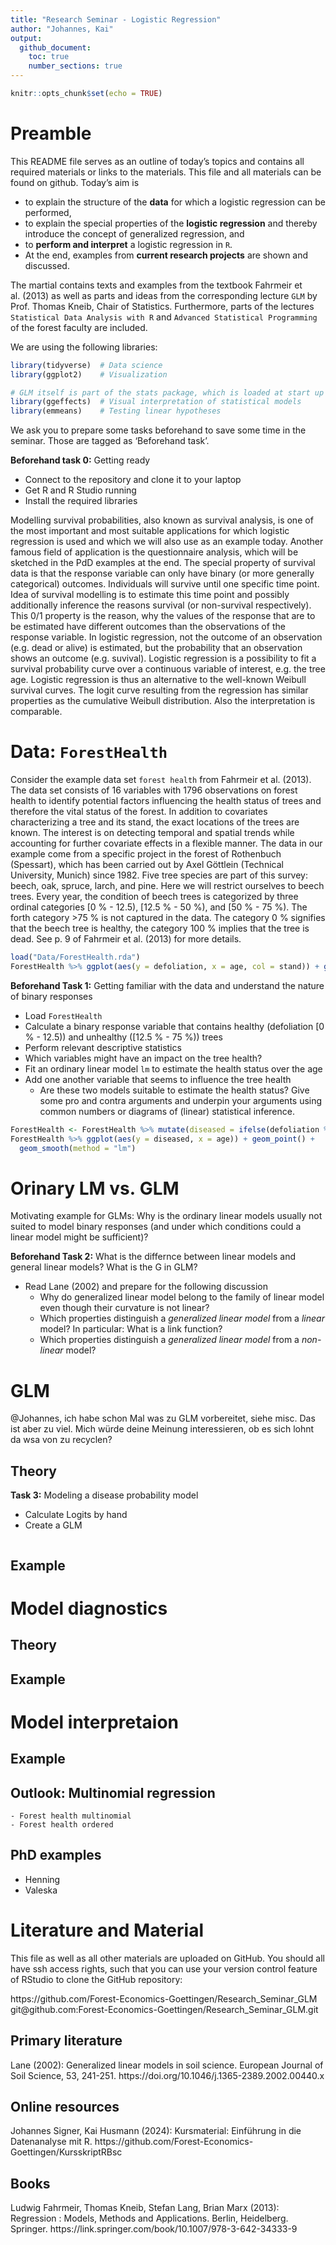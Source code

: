 ```yaml
---
title: "Research Seminar - Logistic Regression"
author: "Johannes, Kai"
output: 
  github_document:
    toc: true
    number_sections: true
---
```


```r
knitr::opts_chunk$set(echo = TRUE)
```

# Preamble

This README file serves as an outline of today's topics and contains all required materials or links to the materials. This file and all materials can be found on github. Today's aim is

  - to explain the structure of the **data** for which a logistic regression can be performed, 
  - to explain the special properties of the **logistic regression** and thereby introduce the concept of generalized regression, and
  - to **perform and interpret** a logistic regression in `R`.
  - At the end, examples from **current research projects** are shown and discussed.
  
The martial contains texts and examples from the textbook Fahrmeir et al. (2013) as well as parts and ideas from the corresponding lecture `GLM` by Prof. Thomas Kneib, Chair of Statistics. Furthermore, parts of the lectures `Statistical Data Analysis with R` and `Advanced Statistical Programming` of the forest faculty are included.

We are using the following libraries:

```r
library(tidyverse)  # Data science
library(ggplot2)    # Visualization

# GLM itself is part of the stats package, which is loaded at start up
library(ggeffects)  # Visual interpretation of statistical models
library(emmeans)    # Testing linear hypotheses
```

We ask you to prepare some tasks beforehand to save some time in the seminar. Those are tagged as 'Beforehand task'.

__Beforehand task 0:__ Getting ready

- Connect to the repository and clone it to your laptop
- Get R and R Studio running
- Install the required libraries

Modelling survival probabilities, also known as survival analysis, is one of the most important and most suitable applications for which logistic regression is used and which we will also use as an example today. Another famous field of application is the questionnaire analysis, which will be sketched in the PdD examples at the end. The special property of survival data is that the response variable can only have binary (or more generally categorical) outcomes. Individuals will survive until one specific time point. Idea of survival modelling is to estimate this time point and possibly additionally inference the reasons survival (or non-survival respectively). This 0/1 property is the reason, why the values of the response that are to be estimated have different outcomes than the observations of the response variable. In logistic regression, not the outcome of an observation (e.g. dead or alive) is estimated, but the probability that an observation shows an outcome (e.g. suvival). Logistic regression is a possibility to fit a survival probability curve over a continuous variable of interest, e.g. the tree age. Logistic regression is thus an alternative to the well-known Weibull survival curves. The logit curve resulting from the regression has similar properties as the cumulative Weibull distribution. Also the interpretation is comparable.

# Data: `ForestHealth`

Consider the example data set `forest health` from Fahrmeir et al. (2013). The data set consists of 16 variables with 1796 observations on forest health to identify potential factors influencing the health status of trees and therefore the vital status of the forest. In addition to covariates characterizing a tree and its stand, the exact locations of the trees are known. The interest is on detecting temporal and spatial trends while accounting for further covariate effects in a flexible manner. The data in our example come from a specific project in the forest of Rothenbuch (Spessart), which has been carried out by Axel Göttlein (Technical University, Munich) since 1982. Five tree species are part of this survey: beech, oak, spruce,
larch, and pine. Here we will restrict ourselves to beech trees. Every year, the condition of beech trees is categorized by three ordinal categories \[0 \% - 12.5\), \[12.5 \% - 50 \%\), and \[50 \% - 75 \%\). The forth category >75 \% is not captured in the data. The category 0 % signifies that the beech tree is healthy, the category 100 % implies that the tree is dead. See p. 9 of Fahrmeir et al. (2013) for more details.

```r
load("Data/ForestHealth.rda")
ForestHealth %>% ggplot(aes(y = defoliation, x = age, col = stand)) + geom_point()
```

__Beforehand Task 1:__ Getting familiar with the data and understand the nature of binary responses

- Load `ForestHealth`
- Calculate a binary response variable that contains healthy (defoliation \[0 \% - 12.5\)) and unhealthy (\[12.5 \% - 75 \%\)) trees
- Perform relevant descriptive statistics
- Which variables might have an impact on the tree health?
- Fit an ordinary linear model `lm` to estimate the health status over the age
- Add one another variable that seems to influence the tree health
  -   Are these two models suitable to estimate the health status? Give some pro and contra arguments and underpin your arguments using common numbers or diagrams of (linear) statistical inference.

```r
ForestHealth <- ForestHealth %>% mutate(diseased = ifelse(defoliation %in% "[0, 12.5)", 0, 1))
ForestHealth %>% ggplot(aes(y = diseased, x = age)) + geom_point() +
  geom_smooth(method = "lm")
```


# Orinary LM vs. GLM

Motivating example for GLMs: Why is the ordinary linear models usually not suited to model binary responses (and under which conditions could a linear model might be sufficient)?

__Beforehand Task 2:__ What is the differnce between linear models and general linear models? What is the G in GLM?

- Read Lane (2002) and prepare for the following discussion
    - Why do generalized linear model belong to the family of linear model even though their curvature is not linear?
    - Which properties distinguish a *generalized linear model* from a *linear* model? In particular: What is a link function?
    - Which properties distinguish a *generalized linear model* from a *non-linear* model?


# GLM

@Johannes, ich habe schon Mal was zu GLM vorbereitet, siehe misc. Das ist aber zu viel. Mich würde deine Meinung interessieren, ob es sich lohnt da wsa von zu recyclen?

## Theory

__Task 3:__ Modeling a disease probability model

- Calculate Logits by hand
- Create a GLM

```r

```


## Example



# Model diagnostics

## Theory

## Example

# Model interpretaion

## Example

## Outlook: Multinomial regression

    - Forest health multinomial
    - Forest health ordered
    
## PhD examples

- Henning
- Valeska

# Literature and Material

This file as well as all other materials are uploaded on GitHub. You should all have ssh access rights, such that you can use your version control feature of RStudio to clone the GitHub repository: 

https://github.com/Forest-Economics-Goettingen/Research_Seminar_GLM
git@github.com:Forest-Economics-Goettingen/Research_Seminar_GLM.git


## Primary literature

Lane (2002): Generalized linear models in soil science. European Journal of Soil Science, 53, 241-251. https://doi.org/10.1046/j.1365-2389.2002.00440.x

## Online resources

Johannes Signer, Kai Husmann (2024): Kursmaterial: Einführung in die Datenanalyse mit R. https://github.com/Forest-Economics-Goettingen/KursskriptRBsc

## Books

Ludwig Fahrmeir, Thomas Kneib, Stefan Lang, Brian Marx (2013): Regression : Models, Methods and Applications. Berlin, Heidelberg. Springer. https://link.springer.com/book/10.1007/978-3-642-34333-9